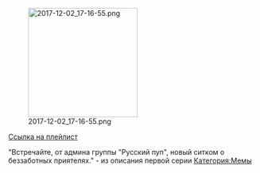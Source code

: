 [[File:2017-12-02 17-16-55.png|none|thumb|220x220px]]

[https://www.youtube.com/watch?v=JzSiHF-zmwo&list=PLZTd1q1YI_1PNLwUhbOq5Ntkv_GiZtyDU Ссылка на плейлист]


"Встречайте, от админа группы "Русский пуп", новый ситком о беззаботных приятелях." - из описания первой серии
[[Категория:Мемы]]